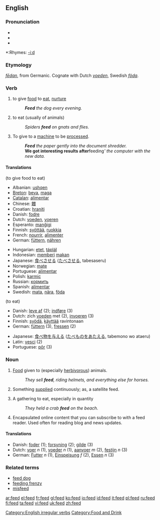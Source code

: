 {{wikipedia|dab=feed}}
==English==

===Pronunciation===
*{{SAMPA|/'fid/}}
*{{IPA|/'fid/}}
*{{audio|en-us-feed.ogg|Audio (US)}}

*:Rhymes: [[Rhymes:English:-iːd|-iːd]]

===Etymology===
{{OE.}} ''[[fedan|fēdan]]'', from Germanic.  Cognate with Dutch ''[[voeden]]'', Swedish ''[[föda]]''.

===Verb===
{{en-verb|feeds|feeding|fed}}

# {{transitive}} to give [[food]] to [[eat]], [[nurture]]
#:'''''Feed''' the dog every evening.''
# {{intransitive}} to eat (usually of animals)
#:''Spiders '''feed''' on gnats and flies.''
# {{transitive}} To give to a [[machine]] to be [[process]]ed.
#:'''''Feed''' the paper gently into the document shredder.''
#:'''We got interesting results after '''feeding''' the computer with the new data.''

====Translations====
(to give food to eat)
{{top}}
*Albanian: [[ushqen]]
*[[Breton]]: [[beva]], [[maga]]
*[[Catalan]]: [[alimentar]]
*Chinese: [[餵]]
*Croatian: [[hraniti]]
*Danish: [[fodre]]
*Dutch: [[voeden]], [[voeren]]
*Esperanto: [[manĝigi]]
*Finnish: [[syöttää]], [[ruokkia]]
*French: [[nourrir]], [[alimenter]]
*German: [[füttern]], [[nähren]]
{{mid}}
*Hungarian: [[etet]], [[táplál]]
*Indonesian: [[beri|memberi]] [[makan]]
*Japanese: [[食べさせる]] ([[たべさせる]], tabesaseru)
*Norwegian: [[mate#Norwegian|mate]]
*Portuguese: [[alimentar#Portuguese|alimentar]]
*Polish: [[karmic]]
*Russian: [[кормить]]
*Spanish: [[alimentar#Spanish|alimentar]]
*Swedish: [[mata]], [[nära]], [[föda]]
{{bottom}}

(to eat)
{{top}}
*Danish: [[leve af]] (2); [[indføre]] (3)
*Dutch: zich [[voeden]] met (2), [[invoeren]] (3)
*Finnish: [[syödä]], [[käyttää]] ravintonaan
*German: [[füttern]] (3), [[fressen]] (2)
{{mid}}
*Japanese: [[食べ物]]を[[与える]] ([[たべもの]]を[[あたえる]], tabemono wo ataeru)
*Latin: [[vesci]] (2)
*Portuguese: [[pôr]] (3)
{{bottom}}

===Noun===
{{en-noun|s|-}}

# {{uncountable}} [[food|Food]] given to (especially [[herbivor]]ous) animals.
#:''They sell '''feed''', riding helmets, and everything else for horses.''
# Something [[supply|supplied]] continuously; as, a satellite feed.
# {{countable}} A gathering to eat, especially in quantity
#:''They held a crab '''feed''' on the beach.''
# Encapsulated online content that you can subscribe to with a feed reader. Used often for reading blog and news updates.

====Translations====
{{rfc-trans}}
*Danish: [[foder]] (1); [[forsyning]] (2); [[gilde]] (3)
*Dutch: [[voer]] ''n'' (1), [[voeder]] ''n'' (1), [[aanvoer]] ''m'' (2), [[festijn]] ''n'' (3)
*German: [[Futter]] ''n'' (1), [[Einspeisung]] ''f'' (2), [[Essen]] ''n'' (3)

===Related terms===
*[[feed dog]]
*[[feeding frenzy]]
*[[misfeed]]

[[Category:English irregular verbs]]
[[Category:Food and Drink]]

[[ar:feed]]
[[el:feed]]
[[fr:feed]]
[[gl:feed]]
[[ko:feed]]
[[io:feed]]
[[id:feed]]
[[it:feed]]
[[pl:feed]]
[[ru:feed]]
[[fi:feed]]
[[ta:feed]]
[[vi:feed]]
[[uk:feed]]
[[zh:feed]]